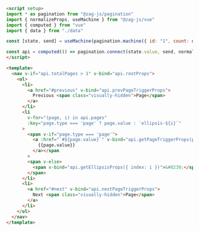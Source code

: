 ```md
<script setup>
import * as pagination from "@zag-js/pagination"
import { normalizeProps, useMachine } from "@zag-js/vue"
import { computed } from "vue"
import { data } from "./data"

const [state, send] = useMachine(pagination.machine({ id: "1", count: data.length }))

const api = computed(() => pagination.connect(state.value, send, normalizeProps))
</script>

<template>
  <nav v-if="api.totalPages > 1" v-bind="api.rootProps">
    <ul>
      <li>
        <a href="#previous" v-bind="api.prevPageTriggerProps">
          Previous <span class="visually-hidden">Page</span>
        </a>
      </li>
      <li
        v-for="(page, i) in api.pages"
        :key="page.type === 'page' ? page.value : `ellipsis-${i}`"
      >
        <span v-if="page.type === 'page'">
          <a :href="`#${page.value}`" v-bind="api.getPageTriggerProps(page)">
            {{page.value}}
          </a></span
        >
        <span v-else>
          <span v-bind="api.getEllipsisProps({ index: i })">&#8230;</span>
        </span>
      </li>
      <li>
        <a href="#next" v-bind="api.nextPageTriggerProps">
          Next <span class="visually-hidden">Page</span>
        </a>
      </li>
    </ul>
  </nav>
</template>
```
